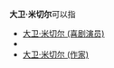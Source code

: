 '''大卫·米切尔'''可以指
* [[大卫·米切尔_(喜剧演员)|大卫·米切尔 (喜剧演员)]]
* {{tsl|en|David Mitchell (Irish actor)|大卫·米切尔 (爱尔兰演员)}}
* [[大卫·米切尔_(作家)|大卫·米切尔 (作家)]]

{{Disambiguation|Cat=五字人名译名消歧义|Mitchell, David}}
